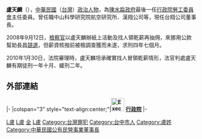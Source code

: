 {{Infobox Officeholder
|圖像     = 盧天麟.JPG
|圖像大小 = 
|圖像說明 = 
|姓名     =  盧天麟
|本名     = 
| order= {{ROC}}第8任[[行政院勞工委員會|行政院勞工委員會]]<br>主任委員
| term_start= 2007年5月21日
| term_end = 2008年5月20日
| premierroc = [[張俊雄|張俊雄]]
| predecessor= [[李應元|李應元]]
| successor=[[王如玄|王如玄]]   
| order2= {{ROC}}第6屆[[立法委員|立法委員]]
| term_start2= 2005年2月1日
| term_end2= 2007年5月20日
| constituency2=[[全國不分區及僑居國外國民選區|全國不分區及僑居國外國民選區]]
|字       = 
|號       =  
|其他姓名 = 
|性別     = 男
|籍貫     = {{ROC}}[[台灣|台灣]][[台中市|台中市]]
|出生日期 = {{Birth date and age|1959|11|7}}
|出生地點 = {{TWN}}[[台中市|台中市]]
|逝世日期 = 
|逝世地點 = 
|居處     = 
|安葬地點 = 
|政黨     = {{Dpp}}
|職業     = 
|專業     = 
|父母     = 
|配偶     = 
|伴侶     = 
|子女     = 
|親屬     = 
|國籍     = {{ROC}} 
|宗教信仰  = 
|學歷     = 
|母校     = 
|網站     = 
|簽名     = 
|別名     = 
|著作     = 
}}
{{Infobox_EPW
| educate = 
*[[國立台灣海洋大學|國立台灣海洋大學]]河海工程學系
*[[國立台灣海洋大學|國立台灣海洋大學]]工學碩士
| past = 
*漢翔工會理事長
*[[台中市|台中市]]產業總工會理事長
*[[中華民國|中華民國]]航空業工會全國聯合會常務理事
*全國產業總工會理事長
*立法院（第6屆）委員<br><span style="color: blue;">(2005年2月1日-2007年5月21日)</span>
*行政院[[勞工委員會|勞工委員會]]第8任主任委員<br><span style="color: blue;">(2007年5月21日-2008年5月20日)</span>
*台中市小英之友會理事
*新境界文教基金會諮詢委員
*台北市政府市政顧問
*台中市政府市政顧問與研考會委員
*[[亞洲航空_(臺灣)|亞洲航空]]董事長兼總經理<br><span style="color: blue;">(2016年11月02日-至今)</span>
}}
'''盧天麟'''（{{bd|1959年|11月7日|catIdx=L}}），[[中華民國|中華民國]]（[[台灣|台灣]]）[[政治人物|政治人物]]，為[[陳水扁政府|陳水扁政府]]最後一任[[行政院勞工委員會|行政院勞工委員會]]主任委員。曾任職中山科學研究院航空研究所、漢翔公司等，現任台翔公司董事長。

2008年9月12日，[[檢察官|檢察官]]以盧天麟辦紙上活動及找人領乾薪再抽佣，來挪用公款幫助長昌[[2008年中華民國總統選舉|競選]]，但薪資核撥前被檢調查獲而未遂，求刑四年七個月。

2010年1月30日，法院審理時，盧天麟坦承確實找人冒領乾薪情形，法官判處盧天麟有期徒刑一年十月、緩刑二年。

==外部連結==

{{start box}}
{{s-gov|roc}}
|-
|colspan="3" style="text-align:center;"|'''[[File:Executive_Yuan,ROC_LOGO.svg|35px]] [[行政院|行政院]]'''
|-
{{s-before|[[李應元|李應元]]}}
{{s-title|[[行政院勞工委員會|行政院勞工委員會]]主任委員<br><small>第八任<br>2007年5月21日－2008年5月20日}}
{{s-after|[[王如玄|王如玄]]}}
{{end box}}
{{TW-poli-bio-stub}}
[[Category:中華民國行政院勞工委員會主任委員|L盧]]
[[Category:第六屆立法院立法委員|L盧]]
[[Category:民主進步黨籍立法委員|全]]
[[Category:國立臺灣海洋大學校友|L盧]]
[[Category:台灣罪犯|Category:台灣罪犯]]
[[Category:台中市人|Category:台中市人]]
[[Category:盧姓|Category:盧姓]]
[[Category:中華民國公有民營事業董事長|Category:中華民國公有民營事業董事長]]